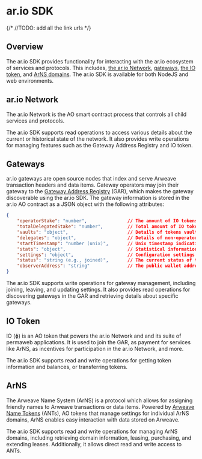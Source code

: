 

# ar.io SDK 

{/* //TODO: add all the link urls */}

## Overview

The ar.io SDK provides functionality for interacting with the ar.io ecosystem of services and protocols. This includes, [the ar.io Network](), [gateways](), [the IO token](),  and [ArNS domains](). The ar.io SDK is available for both NodeJS and web environments.

## ar.io Network

The ar.io Network is the AO smart contract process that controls all child services and protocols. 

The ar.io SDK supports read operations to access various details about the current or historical state of the network. It also provides write operations for managing features such as the Gateway Address Registry and IO token.

## Gateways

ar.io gateways are open source nodes that index and serve Arweave transaction headers and data items. Gateway operators may join their gateway to the [Gateway Address Registry]() (GAR), which makes the gateway discoverable using the ar.io SDK. The gateway information is stored in the ar.io AO contract as a JSON object with the following attributes:

```json
{
    "operatorStake": "number",               // The amount of IO tokens staked by the operator, 50,000 minimum
    "totalDelegatedStake": "number",         // Total amount of IO tokens staked to the gateway by wallets other than the operator
    "vaults": "object",                      // Details of tokens vaults (locked tokens) associated with the gateway (object)
    "delegates": "object",                   // Details of non-operator wallets who staked IO tokens on the gateway (object)
    "startTimestamp": "number (unix)",       // Unix timestamp indicating start time
    "stats": "object",                       // Statistical information related to gateway performance (object)
    "settings": "object",                    // Configuration settings (object)
    "status": "string (e.g., joined)",       // The current status of the operator
    "observerAddress": "string"              // The public wallet address of the observer for the gateway
}
```

The ar.io SDK supports write operations for gateway management, including joining, leaving, and updating settings. It also provides read operations for discovering gateways in the GAR and retrieving details about specific gateways.

## IO Token

IO (ɸ) is an AO token that powers the ar.io Network and and its suite of permaweb applications. It is used to join the GAR, as payment for services like ArNS, as incentives for participation in the ar.io Network, and more.

The ar.io SDK supports read and write operations for getting token information and balances, or transferring tokens.

## ArNS

The Arweave Name System (ArNS) is a protocol which allows for assigning friendly names to Arweave transactions or data items. Powered by [Arweave Name Tokens]() (ANTs), AO tokens that manage settings for individual ArNS domains, ArNS enables easy interaction with data stored on Arweave.

The ar.io SDK supports read and write operations for managing ArNS domains, including retrieving domain information, leasing, purchasing, and extending leases. Additionally, it allows direct read and write access to ANTs.